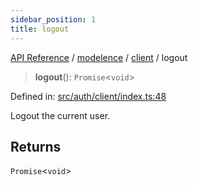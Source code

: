 ```yaml
---
sidebar_position: 1
title: logout
---
```


[API Reference](/api-reference/modelence/client/functions/../../../index) / [modelence](/api-reference/modelence/client/functions/../../index) / [client](/api-reference/modelence/client/functions/../index) / logout

> **logout**(): `Promise`\<`void`\>

Defined in: [src/auth/client/index.ts:48](https://github.com/modelence/modelence/blob/da8a100236747cbb5f621659811bb90f0af239d7/packages/modelence/src/auth/client/index.ts#L48)

Logout the current user.

## Returns

`Promise`\<`void`\>
